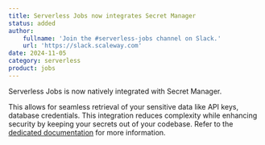 ```yaml
---
title: Serverless Jobs now integrates Secret Manager
status: added
author:
    fullname: 'Join the #serverless-jobs channel on Slack.'
    url: 'https://slack.scaleway.com'
date: 2024-11-05
category: serverless
product: jobs
---
```


Serverless Jobs is now natively integrated with Secret Manager.

This allows for seamless retrieval of your sensitive data like API keys, database credentials. This integration reduces complexity while enhancing security by keeping your secrets out of your codebase. Refer to the [dedicated documentation](/serverless/jobs/how-to/reference-secret-in-job/) for more information.
